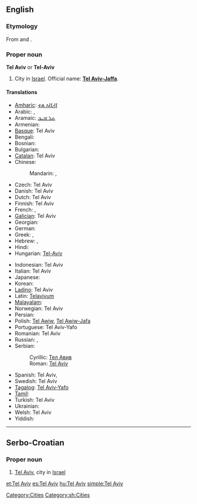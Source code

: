 ==English==

===Etymology===
From {{etyl|he}} {{term|תל|tr=tel|lang=he||hill}} and {{term|אביב|tr=aviv|lang=he||spring (season)}}.

===Proper noun===
{{wikipedia}}
'''Tel Aviv''' or '''Tel-Aviv'''

# City in [[Israel]]. Official name: '''[[Tel Aviv-Jaffa]]'''.

====Translations====
{{trans-top|city in Israel}}
* [[Amharic]]: [[ቴል አቪቭ]]
* Arabic: {{t-|ar|تل أبيب|tr=talli 'abiib}}, {{t|ar|تل أبيب يافا|tr=tálli 'abiib yaafa}}
* Aramaic: [[ܬܠ ܐܒܝܒ]]
* Armenian: {{t-|hy|Թել Ավիվ|tr=T'el Aviv}}
* [[Basque]]: Tel Aviv
* Bengali: {{t|bn|তেল আভিভ|sc=Beng|xs=Bengali}}
* Bosnian: {{t-|bs|Tel Aviv|m}}
* Bulgarian: {{t-|bg|Тел Авив}}
* [[Catalan]]: Tel Aviv
* Chinese:
*: Mandarin: {{t|cmn|特拉維夫|sc=Hani}}, {{t|cmn|特拉维夫|tr=Tèlāwéifū|sc=Hani}}
* Czech: Tel Aviv
* Danish: Tel Aviv
* Dutch: Tel Aviv
* Finnish: Tel Aviv
* French: {{t-|fr|Tel Aviv|m}}, {{t|fr|Tel-Aviv-Jaffa|m}}
* [[Galician]]: Tel Aviv
* Georgian: {{t|ka|თელ-ავივი|tr=t‘el-avivi|sc=Geor|xs=Georgian}}
* German: {{t-|de|Tel Aviv-Jaffa}}
* Greek: {{t|el|Τελ Αβίβ|tr=Tel Avív}}, {{t|el|Τελ Αβίβ - Γιάφα|tr=Tel Avív-Yáfa}}
* Hebrew: {{t+|he|תל אביב|f|tr=tel aviv}}, {{t|he|תל אביב-יפו|tr=tel aviv–yafo}}
* Hindi: {{t|hi|तेल अवीव|tr=tel avīv|xs=Hindi}}
* Hungarian: [[Tel-Aviv]]
{{trans-mid}}
* Indonesian: Tel Aviv
* Italian: Tel Aviv {{f}}
* Japanese: {{t|ja|テルアビブ|tr=Teru-Abibu}}
* Korean: {{t|ko|텔아비브|tr=Tel-Abibeu|sc=Hang}}
* [[Ladino]]: Tel Aviv
* Latin: [[Telavivum]]
* [[Malayalam]]: {{t|ml|ടെല് അവീവ്|sc=Mlym|xs=Malayalam}}
* Norwegian: Tel Aviv
* Persian: {{t|fa|تلآویو|xs=Persian}}
* Polish: [[Tel Awiw]], [[Tel Awiw-Jafa]]
* Portuguese: Tel Aviv-Yafo
* Romanian: Tel Aviv
* Russian: {{t-|ru|Тель-Авив|m|tr=Tel’-Avív}}, {{t|ru|Тель-Авив — Яффо|m|tr=Tel’-Avív - Jáffo}}
* Serbian:
*: Cyrillic: [[Тел Авив#Serbian|Тел Авив]] {{m}}
*: Roman: [[Tel Aviv#Serbian|Tel Aviv]] {{m}}
* Spanish: Tel Aviv, {{t+|es|Tel Aviv|m}}
* Swedish: Tel Aviv
* [[Tagalog]]: [[Tel Aviv-Yafo]]
* [[Tamil]]: {{t|ta|டெல் அவீவ்|xs=Tamil}}
* Turkish: Tel Aviv
* Ukrainian: {{t|uk|Тель-Авів|m|tr=Tel’-Avív|xs=Ukrainian}}
* Welsh: Tel Aviv
* Yiddish: {{t-|yi|תל אביב|tr=tel aviv|sc=Hebr|xs=Yiddish}}
{{trans-bottom}}

[[Category:Cities]]

----

==Serbo-Croatian==

===Proper noun===
{{sh-proper noun|g=m|r|Тел Авив}}

# [[Tel Aviv]], city in [[Israel]]

[[Category:sh:Cities]]

[[et:Tel Aviv]]
[[es:Tel Aviv]]
[[hu:Tel Aviv]]
[[simple:Tel Aviv]]